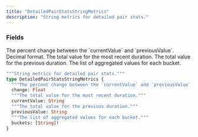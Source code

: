 ```yaml
---
title: "DetailedPairStatsStringMetrics"
description: "String metrics for detailed pair stats."
---
```


### Fields

<ResponseField name="change" type="Float">
  The percent change between the `currentValue` and `previousValue`. Decimal format.
</ResponseField>

<ResponseField name="currentValue" type="String">
  The total value for the most recent duration.
</ResponseField>

<ResponseField name="previousValue" type="String">
  The total value for the previous duration.
</ResponseField>

<ResponseField name="buckets" type="[String]!" required>
  The list of aggregated values for each bucket.
</ResponseField>


```graphql DetailedPairStatsStringMetrics
"""String metrics for detailed pair stats."""
type DetailedPairStatsStringMetrics {
  """The percent change between the `currentValue` and `previousValue`. Decimal format."""
  change: Float
  """The total value for the most recent duration."""
  currentValue: String
  """The total value for the previous duration."""
  previousValue: String
  """The list of aggregated values for each bucket."""
  buckets: [String]!
}
```
